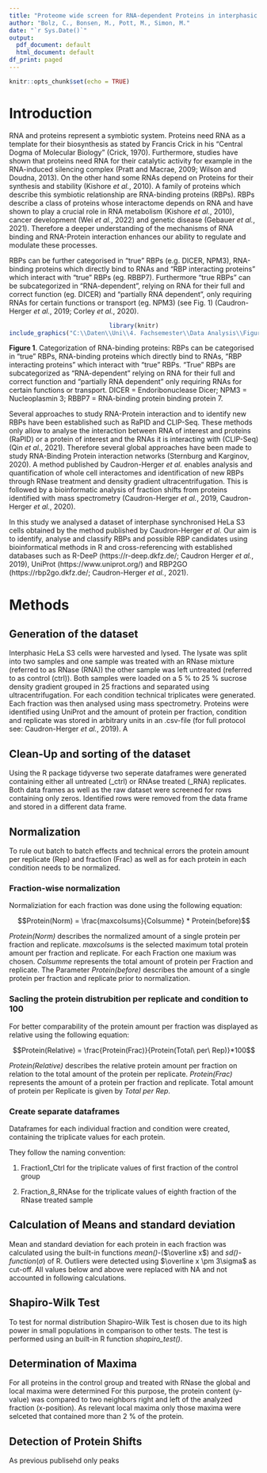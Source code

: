 ```yaml
---
title: "Proteome wide screen for RNA-dependent Proteins in interphasic HeLa cells"
author: "Bolz, C., Bonsen, M., Pott, M., Simon, M."
date: "`r Sys.Date()`"
output:
  pdf_document: default
  html_document: default
df_print: paged
---
```


```r
knitr::opts_chunk$set(echo = TRUE)
```

# Introduction

RNA and proteins represent a symbiotic system. Proteins need RNA as a template for their biosynthesis as stated by Francis Crick in his “Central Dogma of Molecular Biology” (Crick, 1970). Furthermore, studies have shown that proteins need RNA for their catalytic activity for example in the RNA-induced silencing complex (Pratt and Macrae, 2009; Wilson and Doudna, 2013). On the other hand some RNAs depend on Proteins for their synthesis and stability (Kishore *et al.*, 2010). A family of proteins which describe this symbiotic relationship are RNA-binding proteins (RBPs). RBPs describe a class of proteins whose interactome depends on RNA and have shown to play a crucial role in RNA metabolism (Kishore *et al.*, 2010), cancer development (Wei *et al.*, 2022) and genetic disease (Gebauer *et al.*, 2021). Therefore a deeper understanding of the mechanisms of RNA binding and RNA-Protein interaction enhances our ability to regulate and modulate these processes.

RBPs can be further categorised in “true” RBPs (e.g. DICER, NPM3), RNA-binding proteins which directly bind to RNAs and “RBP interacting proteins” which interact with “true” RBPs (eg. RBBP7). Furthermore “true RBPs” can be subcategorized in “RNA-dependent”, relying on RNA for their full and correct function (eg. DICER) and “partially RNA dependent”, only requiring RNAs for certain functions or transport (eg. NPM3) (see Fig. 1) (Caudron-Herger *et al.*, 2019; Corley *et al.*, 2020).
<center>
```r
library(knitr)
include_graphics("C:\\Daten\\Uni\\4. Fachsemester\\Data Analysis\\Figure1.png")
```
</center>
**Figure 1**. Categorization of RNA-binding proteins: RBPs can be categorised in “true” RBPs, RNA-binding proteins which directly bind to RNAs, “RBP interacting proteins” which interact with “true” RBPs. “True” RBPs are subcategorized as “RNA-dependent” relying on RNA for their full and correct function and “partially RNA dependent” only requiring RNAs for certain functions or transport. DICER = Endoribonuclease Dicer; NPM3 = Nucleoplasmin 3; RBBP7 = RNA-binding protein binding protein 7.


Several approaches to study RNA-Protein interaction and to identify new RBPs have been established such as RaPID and CLIP-Seq. These methods only allow to analyse the interaction between RNA of interest and proteins (RaPID) or a protein of interest and the RNAs it is interacting with (CLIP-Seq) (Qin *et al.*, 2021). Therefore several global approaches have been made to study RNA-Binding Protein interaction networks (Sternburg and Karginov, 2020). A method published by Caudron-Herger *et al.* enables analysis and quantification of whole cell interactomes and identification of new RBPs through RNase treatment and density gradient ultracentrifugation. This is followed by a bioinformatic analysis of fraction shifts from proteins identified with mass spectrometry (Caudron-Herger *et al.*, 2019, Caudron-Herger *et al.*, 2020).

In this study we analysed a dataset of interphase synchronised HeLa S3 cells obtained by the method published by Caudron-Herger *et al.* Our aim is to identify, analyse and classify RBPs and possible RBP candidates using bioinformatical methods in R and cross-referencing with established databases such as R-DeeP (https://r-deep.dkfz.de/; Caudron Herger *et al.*, 2019), UniProt (https://www.uniprot.org/) and RBP2GO (https://rbp2go.dkfz.de/; Caudron-Herger *et al.*, 2021).

\newpage
# Methods
## Generation of the dataset
Interphasic HeLa S3 cells were harvested and lysed. The lysate was split into two samples and one sample was treated with an RNase mixture (referred to as RNase (RNA)) the other sample was left untreated (referred to as control (ctrl)). Both samples were loaded on a 5 % to 25 % sucrose density gradient grouped in 25 fractions and separated using ultracentrifugation. For each condition technical triplicates were generated. Each fraction was then analysed using mass spectrometry. Proteins were identified using UniProt and the amount of protein per fraction, condition and replicate was stored in arbitrary units in an .csv-file (for full protocol see: Caudron-Herger *et al.*, 2019). A

## Clean-Up and sorting of the dataset
Using the R package tidyverse two seperate dataframes were generated containing either all untreated (_ctrl) or RNAse treated (_RNA) replicates. Both data frames as well as the raw dataset were screened for rows containing only zeros. Identified rows were removed from the data frame and stored in a different data frame.

## Normalization
To rule out batch to batch effects and technical errors the protein amount per replicate (Rep) and fraction (Frac) as well as for each protein in each condition needs to be normalized.

### Fraction-wise normalization 
Normaliziation for each fraction was done using the following equation:

$$Protein(Norm) = \frac{maxcolsums}{Colsumme} * Protein(before)$$

*Protein(Norm)* describes the normalized amount of a single protein per fraction and replicate. *maxcolsums* is the selected maximum total protein amount per fraction and replicate. For each Fraction one maxium was chosen. *Colsumme* represents the total amount of protein per Fraction and replicate. The Parameter *Protein(before)* describes the amount of a single protein per fraction and replicate prior to normalization.

### Sacling the protein distrubition per replicate and condition to 100
For better comparability of the protein amount per fraction was displayed as relative using the following equation:

$$Protein(Relative) = \frac{Protein(Frac)}{Protein(Total\ per\ Rep)}*100$$

*Protein(Relative)* describes the relative protein amount per fraction on relation to the total amount of the protein per replicate. *Protein(Frac)* represents the amount of a protein per fraction and replicate. Total amount of protein per Replicate is given by *Total per Rep*.

### Create separate dataframes
Dataframes for each individual fraction and condition were created, containing the triplicate values for each protein. 

They follow the naming convention:

1. Fraction1_Ctrl for the triplicate values of first fraction of the control group

2. Fraction_8_RNAse for the triplicate values of eighth fraction of the RNase treated sample

## Calculation of Means and standard deviation
Mean and standard deviation for each protein in each fraction was calculated using the built-in functions *mean()-*($\overline x$) and *sd()-function*$(\sigma)$ of R. Outliers were detected using $\overline x \pm 3\sigma$ as cut-off. All values below and above were replaced with NA and not accounted in following calculations.

## Shapiro-Wilk Test
To test for normal distribution Shapiro-Wilk Test is chosen due to its high power in small populations in comparison to other tests. The test is performed using an built-in R function *shapiro_test()*.

## Determination of Maxima
For all proteins in the control group and treated with RNase the global and local maxima were determined For this purpose, the protein content (y-value) was compared to two neighbors right and left of the analyzed fraction (x-position). As relevant local maxima only those maxima were selceted that contained more than 2 \% of the protein.

## Detection of Protein Shifts
As previous publisehd only peaks 









